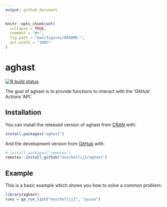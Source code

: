 ```yaml
---
output: github_document
---
```


<!-- README.md is generated from README.Rmd. Please edit that file -->

```r
knitr::opts_chunk$set(
  collapse = TRUE,
  comment = "#>",
  fig.path = "man/figures/README-",
  out.width = "100%"
)
```

# aghast

<!-- badges: start -->
[![R build status](https://github.com/muschellij2/aghast/workflows/R-CMD-check/badge.svg)](https://github.com/muschellij2/aghast/actions)
<!-- badges: end -->

The goal of aghast is to provide functions to interact with the 'GitHub' Actions 'API'.

## Installation

You can install the released version of aghast from [CRAN](https://CRAN.R-project.org) with:

``` r
install.packages("aghast")
```

And the development version from [GitHub](https://github.com/) with:

``` r
# install.packages("remotes")
remotes::install_github("muschellij2/aghast")
```
## Example

This is a basic example which shows you how to solve a common problem:

```r
library(aghast)
runs = ga_run_list("muschellij2", "pycwa")
```
